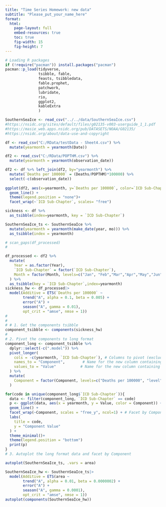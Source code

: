 ```yaml
---
title: "Time Series Homework: new data"
subtitle: "Please_put_your_name_here"
format: 
  html:
    page-layout: full
    embed-resources: true
    toc: true
    fig-width: 15
    fig-height: 7
---
```


```r

# Loading R packages
if (!require("pacman")) install.packages("pacman")
pacman::p_load(tidyverse, 
               tsibble, fable,
               feasts, tsibbledata,
               fable.prophet,
               patchwork,
               lubridate, 
               rio,
               ggplot2,
               kableExtra
               )
```

```r
SouthernSeaIce <- read_csv("../../data/SouthernSeaIce.csv")
#https://nsidc.org/sites/default/files/g02135-v003-userguide_1_1.pdf
#https://masie_web.apps.nsidc.org/pub/DATASETS/NOAA/G02135/
#https://nsidc.org/about/data-use-and-copyright
```

```r
df <- read_csv("C:/RData/testData - Sheet4.csv") %>% 
  mutate(yearmonth = yearmonth(Date))

df2 <- read_csv("C:/RData/POPTHM.csv") %>% 
  mutate(yearmonth = yearmonth(observation_date))

df2 <- df %>% left_join(df2, by="yearmonth") %>%
  mutate(`Deaths per 100000` = (Deaths/POPTHM)*100000) %>%
  select(-c(observation_date))
         
ggplot(df2, aes(x=yearmonth, y=`Deaths per 100000`, color=`ICD Sub-Chapter`))+
  geom_line() +
  theme(legend.position = "none")+
  facet_wrap(~`ICD Sub-Chapter`, scales= "free")
```

```r

sickness <- df %>% 
  as_tsibble(index=yearmonth, key = `ICD Sub-Chapter`)

SouthernSeaIce_ts <- SouthernSeaIce %>%
  mutate(yearmonth = yearmonth(make_date(year, mo))) %>%
  as_tsibble(index = yearmonth)

```


```r
# scan_gaps(df_processed)
# 

df_processed <- df2 %>%
  mutate(
    Year = as.factor(Year),
    `ICD Sub-Chapter` = factor(`ICD Sub-Chapter`),
    Month = factor(Month, levels=c("Jan", "Feb","Mar","Apr","May","Jun","Jul","Aug","Sep","Oct","Nov","Dec"))
  ) %>%
  as_tsibble(key = `ICD Sub-Chapter`,index=yearmonth) 
sickness_hw <- df_processed|>
  model(Additive = ETS(`Deaths per 100000` ~
        trend("A", alpha = 0.1, beta = 0.005) +
        error("A") +
        season("A", gamma = 0.01),
        opt_crit = "amse", nmse = 1))
# 
# 
# # 1. Get the components tsibble
component_tsibble <- components(sickness_hw)
# 
# 2. Pivot the components to long format
component_long <- component_tsibble %>%
  dplyr::select(-c(".model")) %>%
  pivot_longer(
    cols = -c(yearmonth, `ICD Sub-Chapter`), # Columns to pivot (exclude Date and ICD Sub-Chapter)
    names_to = "Component",        # Name for the new column containing component names
    values_to = "Value"           # Name for the new column containing component values
  ) %>%
  mutate(
    Component = factor(Component, levels=c("Deaths per 100000", "level", "slope","season","remainder"))
  )

for(code in unique(component_long$`ICD Sub-Chapter`)){
  data <- filter(component_long, `ICD Sub-Chapter` == code)
  p <- ggplot(data, aes(x = yearmonth, y = Value, color = Component)) +
  geom_line() +
  facet_wrap(~Component, scales = "free_y", ncol=1) + # Facet by Component, stack vertically
  labs(
    title = code,
    y = "Component Value"
  ) +
  theme_minimal()+
  theme(legend.position = "bottom")
  print(p)
}
# 3. Autoplot the long format data and facet by Component

autoplot(SouthernSeaIce_ts, .vars = area)

SouthernSeaIce_hw <- SouthernSeaIce_ts|>
  model(Additive = ETS(area ~
        trend("A", alpha = 0.01, beta = 0.0000002) +
        error("A") +
        season("A", gamma = 0.0001),
        opt_crit = "amse", nmse = 1))
autoplot(components(SouthernSeaIce_hw))
```